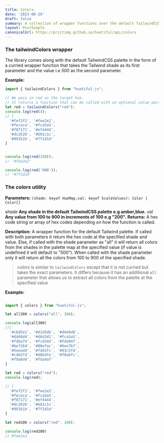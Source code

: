 ```yaml
---
title: Colors.
date: '2023-08-29'
draft: false
summary: A collection of wrapper functions over the default TailwindCSS palette
layout: PostSimple
canonicalUrl: https://prjctimg.github.io/huetiful/api/colors
---
```


### The **tailwindColors** wrapper

The library comes along with the default TailwindCSS palette in the form of a curried wrapper function that takes the Tailwind shade as its first parameter and the value i.e _500_ as the second parameter.

**Example:**

```javascript
import { tailwindColors } from "huetiful-js";

// We pass in red as the target hue.
// It returns a function that can be called with an optional value parameter
let red = tailwindColors("red");
console.log(red());
// [
  '#fef2f2', '#fee2e2',
  '#fecaca', '#fca5a5',
  '#f87171', '#ef4444',
  '#dc2626', '#b91c1c',
  '#991b1b', '#7f1d1d'
]


console.log(red(100));
// '#fee2e2'

console.log(red('900'));
// '#7f1d1d'


```

### The _colors_ utility

**Parameters:**
`(shade: keyof HueMap,val: keyof ScaleValues): Color | Color[]`

_shade_ **Any shade in the default TailwindCSS palette e.g amber,blue.**
_val_ **Any value from 100 to 900 in increments of 100 e.g "200".**
**Returns:**
A hex code string or array of hex codes depending on how the function is called.

**Description:**
A wrapper function for the default Tailwind palette. If called with both parameters it return the hex code at the specified shade and value. Else, if called with the shade parameter as "all" it will return all colors from the shades in the palette map at the specified value (if value is undefined it will default to "500"). When called with the shade parameter only it will return all the colors from 100 to 900 of the specified shade.

> _colors_ is similar to `tailwindColors` except that it is not curried but takes the exact parameters. It differs because it has an additional `all` parameter that allows us to extract all colors from the palette at the specified value

**Example:**

```javascript

import { colors } from "huetiful-js";

let all300 = colors("all", 300);

console.log(all300)
//[
  '#cbd5e1', '#d1d5db', '#d4d4d8',
  '#d4d4d4', '#d6d3d1', '#fca5a5',
  '#fdba74', '#fcd34d', '#fde047',
  '#bef264', '#86efac', '#6ee7b7',
  '#5eead4', '#7dd3fc', '#93c5fd',
  '#c4b5fd', '#d8b4fe', '#f0abfc',
  '#f9a8d4', '#fda4af'
]

let red = colors("red");
console.log(red);

// [
  '#fef2f2', '#fee2e2',
  '#fecaca', '#fca5a5',
  '#f87171', '#ef4444',
  '#dc2626', '#b91c1c',
  '#991b1b', '#7f1d1d'
]

let red100 = colors("red", 100);

console.log(red100)
// #fee2e2
```
